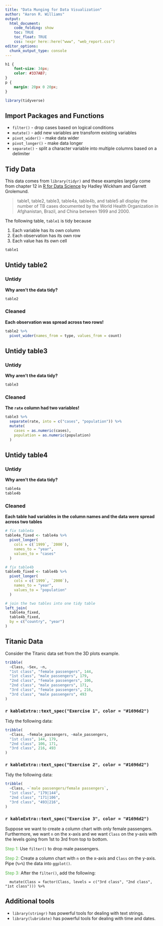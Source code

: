```yaml
---
title: "Data Munging for Data Visualization"
author: "Aaron R. Williams"
output:
  html_document:
    code_folding: show
    toc: TRUE
    toc_float: TRUE
    css: !expr here::here("www", "web_report.css")
editor_options:
  chunk_output_type: console
---
```


```css
h1 {
    font-size: 34px;
    color: #337AB7;
}
p {
    margin: 20px 0 20px;
}
```

```r
library(tidyverse)

```

## Import Packages and Functions

* `filter()` - drop cases based on logical conditions
* `mutate()` - add new variables are transform existing variables
* `pivot_wider()` - make data wider
* `pivot_longer()` - make data longer
* `separate()` - split a character variable into multiple columns based on a delimiter

## Tidy Data

This data comes from `library(tidyr)` and these examples largely come from chapter 12 in [R for Data Science](https://r4ds.had.co.nz/tidy-data.html) by Hadley Wickham and Garrett Grolemund.

> table1, table2, table3, table4a, table4b, and table5 all display the number of TB cases documented by the World Health Organization in Afghanistan, Brazil, and China between 1999 and 2000. 

The following table, `table1` is tidy because

1. Each variable has its own column
2. Each observation has its own row
3. Each value has its own cell

```r
table1

```

## Untidy table2 {.tabset}

### Untidy

**Why aren't the data tidy?**

```r
table2

```

### Cleaned

**Each observation was spread across two rows!**

```r
table2 %>%
  pivot_wider(names_from = type, values_from = count)

```

## Untidy table3 {.tabset}

### Untidy

**Why aren't the data tidy?**

```r
table3

```

### Cleaned

**The `rate` column had two variables!**

```r
table3 %>%
  separate(rate, into = c("cases", "population")) %>%
  mutate(
    cases = as.numeric(cases),
    population = as.numeric(population)
  )

```

## Untidy table4 {.tabset}

### Untidy

**Why aren't the data tidy?**

```r
table4a
table4b

```

### Cleaned

**Each table had variables in the column names and the data were spread across two tables**

```r
# fix table4a
table4a_fixed <- table4a %>%
  pivot_longer(
    cols = c(`1999`, `2000`), 
    names_to = "year", 
    values_to = "cases"
  )

# fix table4b
table4b_fixed <- table4b %>%
  pivot_longer(
    cols = c(`1999`, `2000`), 
    names_to = "year", 
    values_to = "population"
  )

# join the two tables into one tidy table
left_join(
  table4a_fixed, 
  table4b_fixed, 
  by = c("country", "year")
)

```

## Titanic Data

Consider the Titanic data set from the 3D plots example. 

```r
tribble(
  ~Class, ~Sex, ~n,
  "1st class", "female passengers", 144,
  "1st class", "male passengers", 179,
  "2nd class", "female passengers", 106,
  "2nd class", "male passengers", 171, 
  "3rd class", "female passengers", 216,
  "3rd class", "male passengers", 493
)


```

### `r kableExtra::text_spec("Exercise 1", color = "#1696d2")`

Tidy the following data:

```r
tribble(
  ~Class, ~female_passengers, ~male_passengers,
  "1st class", 144, 179,
  "2nd class", 106, 171,
  "3rd class", 216, 493
)

```

### `r kableExtra::text_spec("Exercise 2", color = "#1696d2")`

Tidy the following data:

```r
tribble(
  ~Class, ~`male passengers/female passengers`,
  "1st class", "179|144",
  "2nd class", "171|106",
  "3rd class", "493|216",
)

```

### `r kableExtra::text_spec("Exercise 3", color = "#1696d2")`

Suppose we want to create a column chart with only female passengers. Furthermore, we want `n` on the x-axis and we want `Class` on the y-axis with the levels going from 1st to 3rd from top to bottom.

<font color="#55b748">Step 1:</font> Use `filter()` to drop male passengers. 

<font color="#55b748">Step 2:</font> Create a column chart with `n` on the x-axis and `Class` on the y-axis. Pipe (`%>%`) the data into `ggplot()`. 

<font color="#55b748">Step 3:</font> After the `filter()`, add the following:

```
  mutate(Class = factor(Class, levels = c("3rd class", "2nd class", "1st class"))) %>%

```

## Additional tools

* `library(stringr)` has powerful tools for dealing with text strings.
* `library(lubridate)` has powerful tools for dealing with time and dates.
